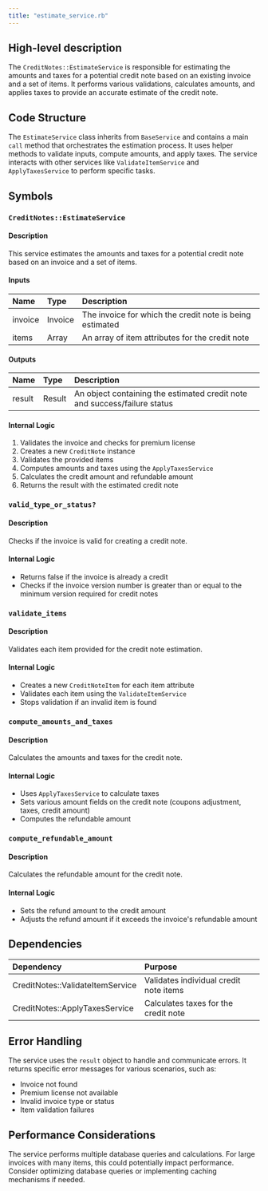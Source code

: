 ```yaml
---
title: "estimate_service.rb"
---
```


## High-level description
The `CreditNotes::EstimateService` is responsible for estimating the amounts and taxes for a potential credit note based on an existing invoice and a set of items. It performs various validations, calculates amounts, and applies taxes to provide an accurate estimate of the credit note.

## Code Structure
The `EstimateService` class inherits from `BaseService` and contains a main `call` method that orchestrates the estimation process. It uses helper methods to validate inputs, compute amounts, and apply taxes. The service interacts with other services like `ValidateItemService` and `ApplyTaxesService` to perform specific tasks.

## Symbols

### `CreditNotes::EstimateService`
#### Description
This service estimates the amounts and taxes for a potential credit note based on an invoice and a set of items.

#### Inputs
| Name | Type | Description |
|:-----|:-----|:------------|
| invoice | Invoice | The invoice for which the credit note is being estimated |
| items | Array | An array of item attributes for the credit note |

#### Outputs
| Name | Type | Description |
|:-----|:-----|:------------|
| result | Result | An object containing the estimated credit note and success/failure status |

#### Internal Logic
1. Validates the invoice and checks for premium license
2. Creates a new `CreditNote` instance
3. Validates the provided items
4. Computes amounts and taxes using the `ApplyTaxesService`
5. Calculates the credit amount and refundable amount
6. Returns the result with the estimated credit note

### `valid_type_or_status?`
#### Description
Checks if the invoice is valid for creating a credit note.

#### Internal Logic
- Returns false if the invoice is already a credit
- Checks if the invoice version number is greater than or equal to the minimum version required for credit notes

### `validate_items`
#### Description
Validates each item provided for the credit note estimation.

#### Internal Logic
- Creates a new `CreditNoteItem` for each item attribute
- Validates each item using the `ValidateItemService`
- Stops validation if an invalid item is found

### `compute_amounts_and_taxes`
#### Description
Calculates the amounts and taxes for the credit note.

#### Internal Logic
- Uses `ApplyTaxesService` to calculate taxes
- Sets various amount fields on the credit note (coupons adjustment, taxes, credit amount)
- Computes the refundable amount

### `compute_refundable_amount`
#### Description
Calculates the refundable amount for the credit note.

#### Internal Logic
- Sets the refund amount to the credit amount
- Adjusts the refund amount if it exceeds the invoice's refundable amount

## Dependencies
| Dependency | Purpose |
|:-----------|:--------|
| CreditNotes::ValidateItemService | Validates individual credit note items |
| CreditNotes::ApplyTaxesService | Calculates taxes for the credit note |

## Error Handling
The service uses the `result` object to handle and communicate errors. It returns specific error messages for various scenarios, such as:
- Invoice not found
- Premium license not available
- Invalid invoice type or status
- Item validation failures

## Performance Considerations
The service performs multiple database queries and calculations. For large invoices with many items, this could potentially impact performance. Consider optimizing database queries or implementing caching mechanisms if needed.